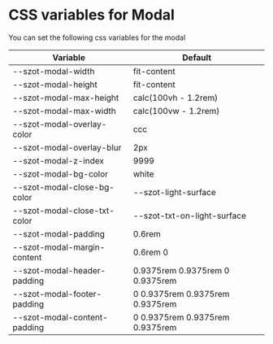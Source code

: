 
<Meta title="Components/Modal/CSS Variables" />

# CSS variables for Modal

You can set the following css variables for the modal

| Variable                      | Default                          |
| ----------------------------  | -------------------------------  |
| --szot-modal-width            | fit-content                      |
| --szot-modal-height           | fit-content                      |
| --szot-modal-max-height       | calc(100vh - 1.2rem)             |
| --szot-modal-max-width        | calc(100vw - 1.2rem)             |
| --szot-modal-overlay-color    | ccc                              |
| --szot-modal-overlay-blur     | 2px                              |
| --szot-modal-z-index          | 9999                             |
| --szot-modal-bg-color         | white                            |
| --szot-modal-close-bg-color   | --szot-light-surface             |
| --szot-modal-close-txt-color  | --szot-txt-on-light-surface      |
| --szot-modal-padding          | 0.6rem                           |
| --szot-modal-margin-content   | 0.6rem 0                         |
| --szot-modal-header-padding   | 0.9375rem 0.9375rem 0 0.9375rem  |
| --szot-modal-footer-padding   | 0 0.9375rem 0.9375rem 0.9375rem  |
| --szot-modal-content-padding  | 0 0.9375rem 0.9375rem 0.9375rem  |
